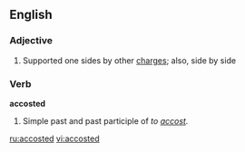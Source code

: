 ==English==

===Adjective===
{{en-adj|-}}
# {{heraldry}} Supported one sides by other [[charge]]s; also, side by side

===Verb===
'''accosted'''
# Simple past and past participle of ''to [[accost]].''

[[ru:accosted]]
[[vi:accosted]]